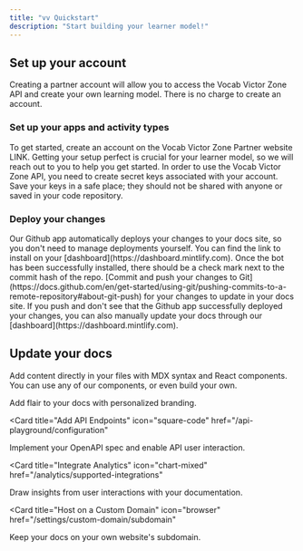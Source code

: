 ```yaml
---
title: "vv Quickstart"
description: "Start building your learner model!"
---
```


## Set up your account

Creating a partner account will allow you to access the Vocab Victor Zone API and create your own learning model. There is no charge to create an account.

### Set up your apps and activity types

<AccordionGroup>
  <Accordion icon="github" title="Create an account">
    To get started, create an account on the Vocab Victor Zone Partner website LINK. Getting your setup perfect is crucial for your learner model, so we will reach out to you to help you get started.
  </Accordion>
  <Accordion icon="rectangle-terminal" title="Create your keys">
    In order to use the Vocab Victor Zone API, you need to create secret keys associated with your account. Save your keys in a safe place; they should not be shared with anyone or saved in your code repository. <screenshot/more details>
  </Accordion>
</AccordionGroup>

### Deploy your changes

<AccordionGroup>

<Accordion icon="message-bot" title="Install our Github app">
  Our Github app automatically deploys your changes to your docs site, so you
  don't need to manage deployments yourself. You can find the link to install on
  your [dashboard](https://dashboard.mintlify.com). Once the bot has been
  successfully installed, there should be a check mark next to the commit hash
  of the repo.
</Accordion>
<Accordion icon="rocket" title="Push your changes">
  [Commit and push your changes to
  Git](https://docs.github.com/en/get-started/using-git/pushing-commits-to-a-remote-repository#about-git-push)
  for your changes to update in your docs site. If you push and don't see that
  the Github app successfully deployed your changes, you can also manually
  update your docs through our [dashboard](https://dashboard.mintlify.com).
</Accordion>

</AccordionGroup>

## Update your docs

Add content directly in your files with MDX syntax and React components. You can use any of our components, or even build your own.

<CardGroup>

<Card title="Style Your Docs" icon="paintbrush" href="/settings/global">
  Add flair to your docs with personalized branding.
</Card>

<Card
  title="Add API Endpoints"
  icon="square-code"
  href="/api-playground/configuration"
>
  Implement your OpenAPI spec and enable API user interaction.
</Card>

<Card
  title="Integrate Analytics"
  icon="chart-mixed"
  href="/analytics/supported-integrations"
>
  Draw insights from user interactions with your documentation.
</Card>

<Card
  title="Host on a Custom Domain"
  icon="browser"
  href="/settings/custom-domain/subdomain"
>
  Keep your docs on your own website's subdomain.
</Card>

</CardGroup>
